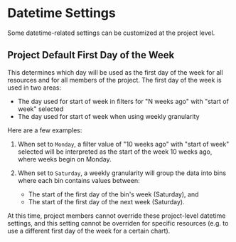 
# Datetime Settings

Some datetime-related settings can be customized at the project level.

## Project Default First Day of the Week

This determines which day will be used as the first day of the week for all resources and for all members of the project. The first day of the week is used in two areas:

- The day used for start of week in filters for "N weeks ago" with "start of week" selected
- The day used for start of week when using weekly granularity

Here are a few examples:

1. When set to `Monday`, a filter value of "10 weeks ago" with "start of week" selected will be interpreted as the start of the week 10 weeks ago, where weeks begin on Monday.

2. When set to `Saturday`, a weekly granularity will group the data into bins where each bin contains values between:
   - The start of the first day of the bin's week (Saturday), and
   - The start of the first day of the next week (Saturday).

<Callout type="warning">
  At this time, project members cannot override these project-level datetime
  settings, and this setting cannot be overriden for specific resources (e.g. to
  use a different first day of the week for a certain chart).
</Callout>

